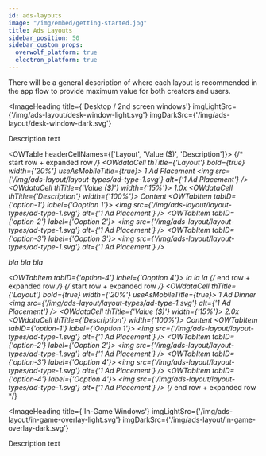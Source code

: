 ```yaml
---
id: ads-layouts
image: "/img/embed/getting-started.jpg"
title: Ads Layouts
sidebar_position: 50
sidebar_custom_props:
  overwolf_platform: true
  electron_platform: true
---
```


There will be a general description of where each layout is recommended in the app flow to provide maximum value for both creators and users.

<ImageHeading
  title={'Desktop / 2nd screen windows'}
  imgLightSrc={'/img/ads-layout/desk-window-light.svg'}
  imgDarkSrc={'/img/ads-layout/desk-window-dark.svg'}
>
  Description text
</ImageHeading>

<OWTable headerCellNames={['Layout', 'Value ($)', 'Description']}>
  {/* start row + expanded row */}
  <OWexpandedRowGroup>
    <OWTableRow expandButton={true}>
      <OWdataCell thTitle={'Layout'} bold={true} width={'20%'} useAsMobileTitle={true}>
        1 Ad Placement
        <img src={'/img/ads-layout/layout-types/ad-type-1.svg'} alt={'1 Ad Placement'} />
      </OWdataCell>
      <OWdataCell thTitle={'Value ($)'} width={'15%'}>
        1.0x
      </OWdataCell>
      <OWdataCell thTitle={'Description'} width={'100%'}>
        Content
      </OWdataCell>
    </OWTableRow>
    <OWTableRow>
      <OWTabs>
        <OWTabItem tabID={'option-1'} label={'Ooption 1'}>
          <img src={'/img/ads-layout/layout-types/ad-type-1.svg'} alt={'1 Ad Placement'} />
        </OWTabItem>
        <OWTabItem tabID={'option-2'} label={'Ooption 2'}>
          <img src={'/img/ads-layout/layout-types/ad-type-1.svg'} alt={'1 Ad Placement'} />
        </OWTabItem>
        <OWTabItem tabID={'option-3'} label={'Ooption 3'}>
          <img src={'/img/ads-layout/layout-types/ad-type-1.svg'} alt={'1 Ad Placement'} />
          <p>bla bla bla</p>
        </OWTabItem>
        <OWTabItem tabID={'option-4'} label={'Ooption 4'}>
          la la la
        </OWTabItem>
      </OWTabs>
    </OWTableRow>
  </OWexpandedRowGroup>
  {/* end row + expanded row */}
  {/* start row + expanded row */}
  <OWexpandedRowGroup>
    <OWTableRow expandButton={true}>
      <OWdataCell thTitle={'Layout'} bold={true} width={'20%'} useAsMobileTitle={true}>
        1 Ad Dinner
        <img src={'/img/ads-layout/layout-types/ad-type-1.svg'} alt={'1 Ad Placement'} />
      </OWdataCell>
      <OWdataCell thTitle={'Value ($)'} width={'15%'}>
        2.0x
      </OWdataCell>
      <OWdataCell thTitle={'Description'} width={'100%'}>
        Content
      </OWdataCell>
    </OWTableRow>
    <OWTableRow>
      <OWTabs>
        <OWTabItem tabID={'option-1'} label={'Ooption 1'}>
          <img src={'/img/ads-layout/layout-types/ad-type-1.svg'} alt={'1 Ad Placement'} />
        </OWTabItem>
        <OWTabItem tabID={'option-2'} label={'Ooption 2'}>
          <img src={'/img/ads-layout/layout-types/ad-type-1.svg'} alt={'1 Ad Placement'} />
        </OWTabItem>
        <OWTabItem tabID={'option-3'} label={'Ooption 4'}>
          <img src={'/img/ads-layout/layout-types/ad-type-1.svg'} alt={'1 Ad Placement'} />
        </OWTabItem>
        <OWTabItem tabID={'option-4'} label={'Ooption 4'}>
          <img src={'/img/ads-layout/layout-types/ad-type-1.svg'} alt={'1 Ad Placement'} />
        </OWTabItem>
      </OWTabs>
    </OWTableRow>
  </OWexpandedRowGroup>
  {/* end row + expanded row */}
</OWTable>


<ImageHeading
  title={'In-Game Windows'}
  imgLightSrc={'/img/ads-layout/in-game-overlay-light.svg'}
  imgDarkSrc={'/img/ads-layout/in-game-overlay-dark.svg'}
>
  Description text
</ImageHeading>

